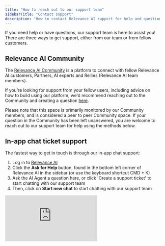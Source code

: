 ```yaml
---
title: "How to reach out to our support team"
sidebarTitle: "Contact support"
description: "How to contact Relevance AI support for help and questions"
---
```


If you need help or have questions, our support team is here to assist you! There are three ways to get support, either from our team or from fellow customers.

## Relevance AI Community

The [Relevance AI Community](https://community.relevanceai.com) is a platform to connect with fellow Relevance AI customers, Partners, AI experts and Rellies (Relevance AI team members).

If you're looking for support from your fellow users, including advice on how to build using our platform, we'd recommend reaching out to the Community and creating a question [here](https://community.relevanceai.com/c/questions/).

<Warning>
  Please note that this space is primarily monitored by our Community members, and is considered a peer to peer Community space. If your question in the Community has been left unanswered, you are welcome to reach out to our support team for help using the methods below.
</Warning>

## In-app chat ticket support

The fastest way to get in touch is through our in-app chat support:

1. Log in to [Relevance AI](https://app.relevanceai.com/)
2. Click the **Ask for Help** button, found in the bottom left corner of Relevance AI in the sidebar (or use the keyboard shortcut CMD + K)
3. Ask the AI Agent a question here, or click 'Create a support ticket' to start chatting with our support team
4. Then, click on **Start new chat** to start chatting with our support team

<div style={{ width:"100%",position:"relative","padding-top":"56.75%" }}>
<iframe src="https://app.supademo.com/embed/cmg68uehkak5n10k85x8lit4k" frameBorder="0" title="Invite a user to a project in Relevance AI" allow="clipboard-write" webkitallowfullscreen="true" mozallowfullscreen="true" allowfullscreen style={{ position:"absolute",top:0,left:0,width:"100%",height:"100%",border:"3px solid #5E43CE",borderRadius:"10px" }} />
</div>

## Email support

If you prefer, you can also email us at [**support@relevanceai.com**](mailto:support@relevanceai.com).

## Phone support

We only offer dedicated staff calls for **Enterprise customers** during business hours:
- **Availability:** 9am - 5pm Sydney time (AEST / AEDT) on weekdays
- **Contact:** Reach out through your dedicated support channel

If you're on a **Free to Team plan**, we offer calls with **Harley**, an AI support agent who can walk through your concerns with you.

**How to request a call from Harley:**
1. [Raise a support ticket](/get-started/support#in-app-chat-ticket-support) first, including a description of your concern
2. Request a call in your ticket, providing:
   - Your phone number
   - A suitable time within our business hours (9am - 5pm Sydney time (AEST / AEDT) on weekdays)

<Warning>**Beta Service Notice:** Harley is currently in beta and may experience bugs or errors. This is an early-stage service, and we welcome constructive feedback to help us improve the experience.</Warning>

---

## Enterprise support

We offer priority support to Enterprise customers, including a dedicated Slack channel for support. We also offer custom implementation (agent building services and consultation) to our Enterprise customers, as well as a dedicated Account Manager and priority early access to new features.

You can compare our plans, including all the value Enterprise has to offer your organization, on our [pricing page](https://relevanceai.com/pricing).

If you'd like to discuss an upgrade to Enterprise, please [book a demo](https://relevanceai.com/book-a-demo). If you don't hear back from our sales team, please reach out to support via one of the methods above.

---

## Service Level Agreements (SLAs)

We offer the following first response times (FRT) SLAs, based on your subscription:

| Subscription | SLA |
| --- | --- |
| **Enterprise** | 1 business day |
| **Team** | 2 business days |
| **Pro** | 3 business days |

While **Free** customers can raise tickets at this time, we do not offer SLAs for free customers.

<Info>Our team currently only offer support to Free, Pro and Team customers between 9am - 5pm Sydney time (AEST / AEDT) on weekdays at this time. We do not offer weekend support. Our team is actively growing, and we will expand our support team globally in the future.</Info>

---

## Frequently asked questions (FAQs)

<AccordionGroup>
  <Accordion title="I am on the old Business plan, what support and SLAs are available to me?">
    As a Business customer, if you already have a dedicated Slack channel, you can continue to use it to reach out to support. However, if you request to create a channel, we will not be able to create a channel for you, as the Business plan is in the process of being sunset.

    We offer Enterprise SLAs to Business customers, regardless of whether they reach out to us via Slack, email or chat.

    On your first renewal date on or after 1 December 2025, you'll be moved to the Team plan, and you'll have access to Team SLAs. If you have a dedicated Slack channel, this will be archived. If you wish to continue to have priority support, you will need to upgrade to Enterprise. If you'd like to discuss an upgrade to Enterprise, please reach out to support via your Slack channel or one of the methods listed above.

    To learn more about our pricing changes, you can read our FAQs [here](/get-started/subscriptions/new-pricing).
  </Accordion>
  <Accordion title="I emailed a team member / AI Agent at Relevance AI for support and didn't get an answer - how do I get help?">
    Our team members and AI Agents aren't able to help answer questions. Please reach out using one of the methods above and we'll be able to help you with your question or issue!
  </Accordion>
  <Accordion title="What if I experience an outage outside of our supported hours?">
    Our engineering team is on-call 24/7, and we will respond to any outages that occur outside of our supported hours. You may not receive a response outside of our supported hours, but our engineering team will come online to address any alerts / outages and swiftly resolve them.
  </Accordion>
  <Accordion title="I raised a bug report in product -- why haven't I heard back?">
    Bug reports are sent to our engineering team for investigation, however, we don't respond to bug reports. If you need immediate help or want to follow up on a bug report, please reach out to support via one of the methods above.
  </Accordion>
</AccordionGroup>